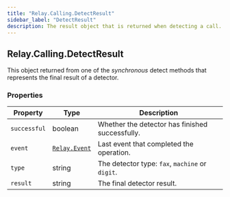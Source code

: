 ```yaml
---
title: "Relay.Calling.DetectResult"
sidebar_label: "DetectResult"
description: The result object that is returned when detecting a call.
---
```


[relay-event]: /sdks/relay-realtime-sdk/v2/language/python/event

## Relay.Calling.DetectResult

This object returned from one of the _synchronous_ detect methods that represents the final result of a detector.

### Properties

| Property | Type | Description |
| -------- | ---- | ----------- |
| `successful` | boolean | Whether the detector has finished successfully. |
| `event` | [`Relay.Event`][relay-event] | Last event that completed the operation. |
| `type` | string | The detector type: `fax`, `machine` or `digit`. |
| `result` | string | The final detector result. |